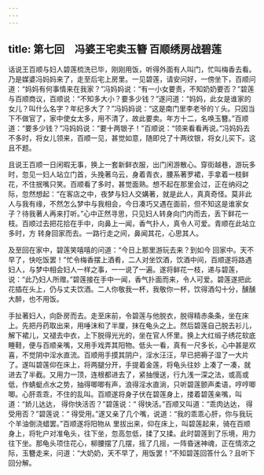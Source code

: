 ```yaml
---
---
---
```

title: 第七回　冯婆王宅卖玉簪 百顺绣房战碧莲
---



话说王百顺与妇人碧莲梳洗已毕，刚刚用饭，听得外面有人叫门，忙叫梅香去看。乃是媒婆冯妈妈来了，走至后宅上房里。一见碧莲，请安问好，一傍坐下，百顺问道：“妈妈有何事情来在我家？”冯妈妈说：“有一小女要责，不知奶奶要否？”碧莲与百顺商议，百顺说：“不知多大小？要多少钱？”遂问道：“妈妈，此女是谁家的女儿？叫什么名字？年纪多大了？”冯妈妈说：“这是南门里李老爷的丫头。只因当下不做官了，家中使女太多，用不清了，故此要卖。年方十二，名唤玉簪。”百顺道：“要多少钱？”冯妈妈说：“要十两银子！”百顺说：“领来看看再说。”冯妈妈去不多时，将女儿领来，百顺一见，甚觉如意，随即兑了十两纹银，将女儿买下。这且不题。

且说王百顺一日闲暇无事，换上一套新鲜衣服，出门闲游散心。穿街越巷，游玩多时，忽见一妇人站立门首，头挽著乌云，身着青衣，腰系著罗裙，手拿着一枝鲜花，不住抿嘴只笑。百顺看了多时，甚觉面熟。想不起在那里会过，正在纳闷之际，忽然想起：“在客店之中，夜梦与妇人交媾著，就是此人，真真奇怪。莫非此人与我有缘，不然怎么梦中与我相会，今日凑巧又遇在面前，但不知这是谁家女子？待我著人再来打听。”心中正然寻思，只见妇人转身向门内而去，丢下鲜花一枝。百顺过去把花拾在手中，向鼻上一闻，香气扑人，真令人可爱。青顺在此站立多时，方 转身回家而去。一路行走之间，鼻闻其花，心思其人。

及至回在家中，碧莲笑嘻嘻的问道：“今日上那里游玩去来？到如今 回家中。天不早了，快吃饭罢！”忙令梅香摆上酒肴，二人对坐饮酒，饮酒中间，百顺遂将路遇妇人，与梦中相会妇人一样之事，一一说了一遍。遂将鲜花一枝，递与碧莲，说：“此乃妇人所赠。”碧莲接在手中一闻，香气扑面而来，令人可爱。碧莲遂把此花插在头上，仍与丈夫饮酒。二人你敬我一杯，我敬你一杯，饮得酒勾十分，醺醺大醉，也不用饭。

手扯著妇人，向卧房而去。走至床前，令碧莲与他脱衣，脱得精赤条条，坐在床上。先把丹药取出来，用唾沫和了半厘，抹在龟头之上。然后碧莲自己脱去衫儿，解下裙儿，又褪去中衣，上下脱得光光的，坐在官人怀里。换上大红缎子绣花软底睡鞋，便与百顺亲嘴，又用手戏弄其阳物。低头一看，真有一尺多长，心中甚是欢喜，不觉阴中淫水直流。百顺用手摸其阴户，淫水汪汪，早已把褥子湿了一大片了。遂叫碧莲仰在床上，将两腿分开，手提着金莲，将龟头往妙 上凑了一凑，就进去了半截。又用力一顶，连根都进去了，紧抽慢送，行九浅一深之法，或高或低，作蜻蜓点水之势，抽得唧唧有声，浪得淫水直淌，只听碧莲颤声柔语，哼哼唧唧。心肝乖乖，不住的乱叫。百顺遂将身子伏在碧莲身上，搂着碧莲亲嘴，叫道：“娇儿达达， 得你快活否？”碧莲说：“ 得快活。”百顺又叫道：“乖肉达达， 得受用否？”碧莲说：“ 得受用。”遂又亲了几个嘴，说道：“我的乖乖心肝，你与我玩个羊油倒浇蜡罢。”百顺遂将阳物从 里拔出来，仰在床上，叫碧莲起来，骑在百顺身上，将牝户对准龟头，往下坐，忽高忽低，揉了又揉。此时碧莲到了乐境，用力往下坐。那龟头项住花心，柳腰摆了几摆，摇了几摇，一阵昏迷神魂，正在情浓之际，玉簪走来，问道：“大奶奶，天不早了，用饭罢！”不知碧莲回答什么？且听下回分解。